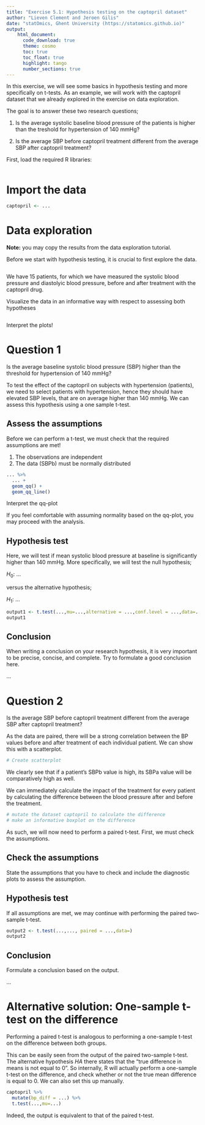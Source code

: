 ```yaml
---
title: "Exercise 5.1: Hypothesis testing on the captopril dataset"
author: "Lieven Clement and Jeroen Gilis"
date: "statOmics, Ghent University (https://statomics.github.io)"
output:
    html_document:
      code_download: true
      theme: cosmo
      toc: true
      toc_float: true
      highlight: tango
      number_sections: true
---
```


In this exercise, we will see some basics in hypothesis testing and more
specifically on t-tests. As an example, we will work with the
captopril dataset that we already explored in the exercise on data exploration.

The goal is to answer these two research questions;

1. Is the average systolic baseline blood pressure of the patients is higher than the treshold for hypertension of 140 mmHg?

2. Is the average SBP before captopril treatment
different from the average SBP after
captopril treatment?

First, load the required R libraries:

```r

```

# Import the data

```r
captopril <- ...
```

# Data exploration

**Note:** you may copy the results from the data exploration tutorial.

Before we start with hypothesis testing, it is crucial to first explore the data.

```r

```

We have 15 patients, for which we have measured the systolic
blood pressure and diastolyic blood pressure, before and after
treatment with the captopril drug.

Visualize the data in an informative way with respect to assessing both hypotheses

```r

```

Interpret the plots!

# Question 1

Is the average baseline systolic blood pressure (SBP) higher than the threshold for hypertension of 140 mmHg?

To test the effect of the captopril on subjects with hypertension
(patients), we need to select patients with hypertension, hence they should have
elevated SBP levels, that are on average higher than 140 mmHg.
We can assess this hypothesis using a one sample t-test.

## Assess the assumptions

Before we can perform a t-test, we must check that the required
assumptions are met!

1. The observations are independent
2. The data (SBPb) must be normally distributed


```r
... %>%
  ... +
  geom_qq() +
  geom_qq_line()
```

Interpret the qq-plot

If you feel comfortable with assuming normality based on the qq-plot,
you may proceed with the analysis.

## Hypothesis test

Here, we will test if mean systolic blood pressure at baseline is significantly higher than 140 mmHg. More
specifically, we will test the null hypothesis;

$H_0:$ ...

versus the alternative hypothesis;

$H_1:$ ...



```r
output1 <- t.test(...,mu=...,alternative = ...,conf.level = ...,data=...)
output1
```

## Conclusion

When writing a conclusion on your research hypothesis, it is very important to
be precise, concise, and complete. Try to formulate a good conclusion here.

...

# Question 2

Is the average SBP before captopril treatment different from the average
SBP after captopril treatment?

As the data are paired, there will be a strong correlation between the BP values
before and after treatment of each individual patient. We can show this
with a scatterplot.


```r
# Create scatterplot
```

We clearly see that if a patient's SBPb value is high, its
SBPa value will be comparatively high as well.

We can immediately calculate the impact of the treatment for every patient by calculating the difference between the blood pressure after and before the treatment.

```r
# mutate the dataset captopril to calculate the difference
# make an informative boxplot on the difference
```



As such, we will now need to perform a paired t-test. First, we must
check the assumptions.

## Check the assumptions

State the assumptions that you have to check and include the diagnostic plots to assess the assumption.

## Hypothesis test

If all assumptions are met, we may continue with
performing the paired two-sample t-test.

```r
output2 <- t.test(...,..., paired = ...,data=)
output2
```

## Conclusion

Formulate a conclusion based on the output.

...

# Alternative solution: One-sample t-test on the difference

Performing a  paired t-test is
analogous to performing a one-sample t-test on the difference
between both groups.

This can be easily seen from the output of the paired two-sample
t-test. The alternative hypothesis $HA$ there states that
the "true difference in means is not equal to 0". So internally,
R will actually perform a one-sample t-test on the difference, and
check whether or not the true mean difference is equal to 0.
We can also set this up manually.


```r
captopril %>%
  mutate(bp_diff = ...) %>%
  t.test(...,mu=...)
```

Indeed, the output is equivalent to that of the paired t-test.
